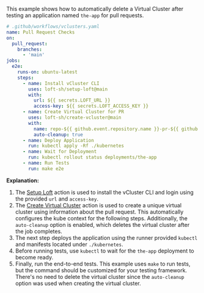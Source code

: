 This example shows how to automatically delete a Virtual Cluster after testing an application named `the-app` for pull requests.

```yaml {20}
# .github/workflows/vclusters.yaml
name: Pull Request Checks
on:
  pull_request:
    branches:
      - 'main'
jobs:
  e2e:
    runs-on: ubuntu-latest
    steps:
      - name: Install vCluster CLI
        uses: loft-sh/setup-loft@main
        with:
          url: ${{ secrets.LOFT_URL }}
          access-key: ${{ secrets.LOFT_ACCESS_KEY }}
      - name: Create Virtual Cluster for PR
        uses: loft-sh/create-vcluster@main
        with:
          name: repo-${{ github.event.repository.name }}-pr-${{ github.event.pull_request.number }}
          auto-cleanup: true
      - name: Deploy Application
        run: kubectl apply -Rf ./kubernetes
      - name: Wait for Deployment
        run: kubectl rollout status deployments/the-app
      - name: Run Tests
        run: make e2e
```

**Explanation:**
1. The [Setup Loft](https://github.com/loft-sh/setup-loft) action is used to install the vCluster CLI and login using the provided `url` and `access-key`.
2. The [Create Virtual Cluster](https://github.com/loft-sh/create-vcluster) action is used to create a unique virtual cluster using information about the pull request. This automatically configures the kube context for the following steps. Additionally, the `auto-cleanup` option is enabled, which deletes the virtual cluster after the job completes.
3. The next step deploys the application using the runner provided `kubectl` and manifests located under `./kubernetes`.
4. Before running tests, use `kubectl` to wait for the `the-app` deployment to become ready.
5. Finally, run the end-to-end tests. This example uses `make` to run tests, but the command should be customized for your testing framework. There's no need to delete the virtual cluster since the `auto-cleanup` option was used when creating the virtual cluster.
